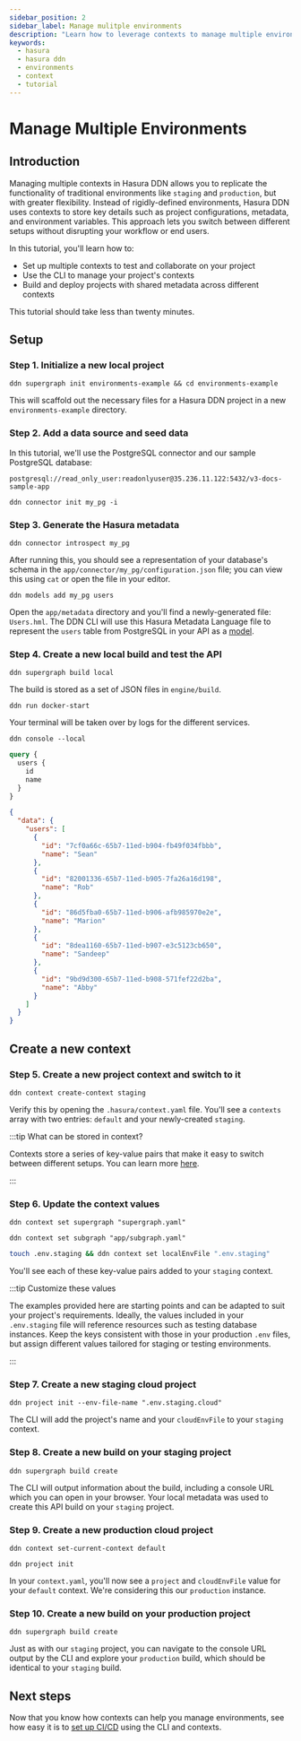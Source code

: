 ```yaml
---
sidebar_position: 2
sidebar_label: Manage mulitple environments
description: "Learn how to leverage contexts to manage multiple environments from a single source of metadata."
keywords:
  - hasura
  - hasura ddn
  - environments
  - context
  - tutorial
---
```


# Manage Multiple Environments

## Introduction

Managing multiple contexts in Hasura DDN allows you to replicate the functionality of traditional environments like
`staging` and `production`, but with greater flexibility. Instead of rigidly-defined environments, Hasura DDN uses
contexts to store key details such as project configurations, metadata, and environment variables. This approach lets
you switch between different setups without disrupting your workflow or end users.

In this tutorial, you'll learn how to:

- Set up multiple contexts to test and collaborate on your project
- Use the CLI to manage your project's contexts
- Build and deploy projects with shared metadata across different contexts

This tutorial should take less than twenty minutes.

## Setup

### Step 1. Initialize a new local project

```ddn title="Create a new local project:"
ddn supergraph init environments-example && cd environments-example
```

This will scaffold out the necessary files for a Hasura DDN project in a new `environments-example` directory.

### Step 2. Add a data source and seed data

In this tutorial, we'll use the PostgreSQL connector and our sample PostgreSQL database:

```plaintext
postgresql://read_only_user:readonlyuser@35.236.11.122:5432/v3-docs-sample-app
```

```ddn title="In your project directory, run the following, choose hasura/postrges, and pass the connection URI above when prompted:"
ddn connector init my_pg -i
```

### Step 3. Generate the Hasura metadata

```ddn title="Next, use the CLI to introspect the PostgreSQL database:"
ddn connector introspect my_pg
```

After running this, you should see a representation of your database's schema in the
`app/connector/my_pg/configuration.json` file; you can view this using `cat` or open the file in your editor.

```ddn title="Now, track the table from your PostgreSQL database as a model in your DDN metadata:"
ddn models add my_pg users
```

Open the `app/metadata` directory and you'll find a newly-generated file: `Users.hml`. The DDN CLI will use this Hasura
Metadata Language file to represent the `users` table from PostgreSQL in your API as a
[model](/reference/metadata-reference/models.mdx).

### Step 4. Create a new local build and test the API

```ddn title="To create a local build, run:"
ddn supergraph build local
```

The build is stored as a set of JSON files in `engine/build`.

```ddn title="Start your local Hasura DDN Engine and PostgreSQL connector:"
ddn run docker-start
```

Your terminal will be taken over by logs for the different services.

```ddn title="In a new terminal tab, open your local console:"
ddn console --local
```

```graphql title="In the GraphiQL explorer of the console, write this query:"
query {
  users {
    id
    name
  }
}
```

```json title="You'll get the following response:"
{
  "data": {
    "users": [
      {
        "id": "7cf0a66c-65b7-11ed-b904-fb49f034fbbb",
        "name": "Sean"
      },
      {
        "id": "82001336-65b7-11ed-b905-7fa26a16d198",
        "name": "Rob"
      },
      {
        "id": "86d5fba0-65b7-11ed-b906-afb985970e2e",
        "name": "Marion"
      },
      {
        "id": "8dea1160-65b7-11ed-b907-e3c5123cb650",
        "name": "Sandeep"
      },
      {
        "id": "9bd9d300-65b7-11ed-b908-571fef22d2ba",
        "name": "Abby"
      }
    ]
  }
}
```

## Create a new context

### Step 5. Create a new project context and switch to it

```ddn title="From the project directory, run:"
ddn context create-context staging
```

Verify this by opening the `.hasura/context.yaml` file. You'll see a `contexts` array with two entries: `default` and
your newly-created `staging`.

:::tip What can be stored in context?

Contexts store a series of key-value pairs that make it easy to switch between different setups. You can learn more
[here](/project-configuration/project-management/manage-contexts.mdx).

:::

### Step 6. Update the context values

```ddn title="First, set the supergraph configuration:"
ddn context set supergraph "supergraph.yaml"
```

```ddn title="Then, define which subgraphs to include:"
ddn context set subgraph "app/subgraph.yaml"
```

```sh title="Finally, stub out a local .env.staging file and add it to your staging context:"
touch .env.staging && ddn context set localEnvFile ".env.staging"
```

You'll see each of these key-value pairs added to your `staging` context.

:::tip Customize these values

The examples provided here are starting points and can be adapted to suit your project's requirements. Ideally, the
values included in your `.env.staging` file will reference resources such as testing database instances. Keep the keys
consistent with those in your production `.env` files, but assign different values tailored for staging or testing
environments.

:::

### Step 7. Create a new staging cloud project

```ddn title="Using your new context, create a cloud project:"
ddn project init --env-file-name ".env.staging.cloud"
```

The CLI will add the project's name and your `cloudEnvFile` to your `staging` context.

### Step 8. Create a new build on your staging project

```ddn
ddn supergraph build create
```

The CLI will output information about the build, including a console URL which you can open in your browser. Your local
metadata was used to create this API build on your `staging` project.

### Step 9. Create a new production cloud project

```ddn title="First, switch contexts:"
ddn context set-current-context default
```

```ddn title="Then, create a new project:"
ddn project init
```

In your `context.yaml`, you'll now see a `project` and `cloudEnvFile` value for your `default` context. We're
considering this our `production` instance.

### Step 10. Create a new build on your production project

```ddn title="Since our current context is default, we can now use the same metadata to create a productioun build:"
ddn supergraph build create
```

Just as with our `staging` project, you can navigate to the console URL output by the CLI and explore your `production`
build, which should be identical to your `staging` build.

## Next steps

Now that you know how contexts can help you manage environments, see how easy it is to
[set up CI/CD](/deployment/hasura-ddn/ci-cd.mdx) using the CLI and contexts.

